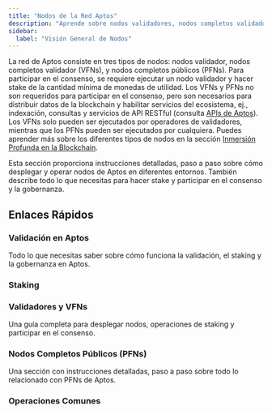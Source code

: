 ```yaml
---
title: "Nodos de la Red Aptos"
description: "Aprende sobre nodos validadores, nodos completos validadores y nodos completos públicos que alimentan la red Aptos"
sidebar:
  label: "Visión General de Nodos"
---
```



La red de Aptos consiste en tres tipos de nodos: nodos validador, nodos completos validador (VFNs), y nodos completos públicos (PFNs). Para
participar en el consenso, se requiere ejecutar un nodo validador y hacer stake de la cantidad mínima de monedas de utilidad. Los VFNs y PFNs
no son requeridos para participar en el consenso, pero son necesarios para distribuir datos de la blockchain y habilitar servicios del ecosistema,
ej., indexación, consultas y servicios de API RESTful (consulta [APIs de Aptos](/build/apis)). Los VFNs solo pueden ser ejecutados por operadores de validadores,
mientras que los PFNs pueden ser ejecutados por cualquiera. Puedes aprender más sobre los diferentes tipos de nodos en la sección [Inmersión Profunda en la Blockchain](/network/blockchain).

Esta sección proporciona instrucciones detalladas, paso a paso sobre cómo desplegar y operar nodos de Aptos en diferentes
entornos. También describe todo lo que necesitas para hacer stake y participar en el consenso y la gobernanza.

## Enlaces Rápidos

### Validación en Aptos

Todo lo que necesitas saber sobre cómo funciona la validación, el staking y la gobernanza en Aptos.

<CardGrid>
  <LinkCard href="/es/network/blockchain/staking#validation-on-the-aptos-blockchain" title="Cómo funciona la validación" description="El validador-líder propone y gana recompensas al tener éxito." />

  <LinkCard href="/es/network/blockchain/staking#validator-state-and-stake-state" title="Estados del validador" description="Aprende cómo un validador entra en un conjunto de validadores." />
</CardGrid>

### Staking

<CardGrid>
  <LinkCard href="/es/network/blockchain/staking" title="Staking en Aptos" description="Una guía completa sobre cómo funciona el staking en Aptos." />

  <LinkCard href="/es/network/blockchain/governance" title="Gobernanza" description="Quién puede proponer, quién puede votar, y cómo se resuelve una AIP." />

  <LinkCard href="/es/network/nodes/validator-node/connect-nodes/staking-pool-operations" title="Propietario" description="Describe las operaciones de propietario realizadas para el staking." />

  <LinkCard href="/es/network/nodes/validator-node/connect-nodes/staking-pool-voter" title="Votante" description="Describe las operaciones de votante realizadas para el staking." />
</CardGrid>

### Validadores y VFNs

Una guía completa para desplegar nodos, operaciones de staking y participar en el consenso.

<CardGrid>
  <LinkCard href="/es/network/nodes/validator-node/node-requirements" title="Requisitos del nodo" description="Detalla los recursos de cómputo y almacenamiento que necesitas. Lee esto primero antes que nada." />

  <LinkCard href="/es/network/nodes/validator-node/deploy-nodes" title="Ejecutar nodo validador" description="En la nube o en las instalaciones, Docker o código fuente, leerás instrucciones paso a paso aquí." />

  <LinkCard href="/es/network/nodes/validator-node/verify-nodes/node-liveness-criteria" title="Salud del nodo" description="Puedes verificar la salud de tu nodo usando varias opciones." />

  <LinkCard href="/es/network/nodes/validator-node/connect-nodes/connect-to-aptos-network" title="Conectarse a la red de Aptos" description="Pasos para conectar tus nodos a una red de Aptos." />

  <LinkCard href="/es/network/nodes/validator-node/connect-nodes/staking-pool-operations" title="Operaciones de pool de staking" description="Guía paso a paso sobre cómo realizar operaciones de pool de staking." />

  <LinkCard href="/es/network/nodes/validator-node/modify-nodes/shutting-down-nodes" title="Apagar nodos" description="Deja el conjunto de validadores primero, y luego apaga tu nodo." />
</CardGrid>

### Nodos Completos Públicos (PFNs)

Una sección con instrucciones detalladas, paso a paso sobre todo lo relacionado con PFNs de Aptos.

<CardGrid>
  <LinkCard href="/es/network/nodes/full-node/deployments" title="Desplegar un PFN" description="Sigue esta sección para desplegar un PFN." />

  <LinkCard href="/es/build/indexer/legacy/indexer-fullnode" title="Indexador PFN" description="Describe cómo ejecutar un indexador PFN en la red de Aptos." />
</CardGrid>

### Operaciones Comunes

<CardGrid>
  <LinkCard href="/es/network/nodes/localnet/local-development-network" title="Desarrollar con localnet" description="Ejecuta un localnet para desarrollo (incluyendo nodos validador)." />

  <LinkCard href="/es/network/nodes/full-node/modify/update-fullnode-with-new-releases" title="Actualizar tu PFN" description="Actualiza tu nodo con nuevas versiones." />

  <LinkCard href="/es/network/nodes/bootstrap-fullnode/bootstrap-fullnode" title="Bootstrap desde un snapshot" description="Usa un snapshot para hacer bootstrap de un nuevo nodo." />

  <LinkCard href="/es/network/nodes/bootstrap-fullnode/aptos-db-restore" title="Bootstrap desde un respaldo" description="Usa la restauración de datos para hacer bootstrap de un nuevo nodo." />
</CardGrid>
